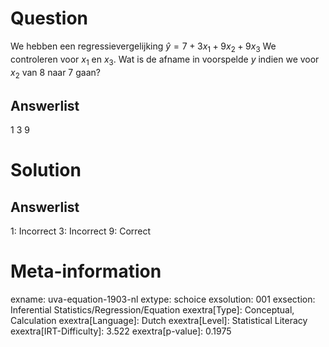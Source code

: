Question
========

We hebben een regressievergelijking $\hat{y} = 7 + 3x_{1} +
9x_{2} + 9x_{3}$ We controleren voor *x*~1~ en *x*~3~. Wat is de
afname in voorspelde *y* indien we voor *x*~2~ van 8 naar 7 gaan?

Answerlist
----------

1
3
9

Solution
========

Answerlist
----------

1: Incorrect
3: Incorrect
9: Correct

Meta-information
================
exname: uva-equation-1903-nl
extype: schoice
exsolution: 001
exsection: Inferential Statistics/Regression/Equation
exextra[Type]: Conceptual, Calculation
exextra[Language]: Dutch
exextra[Level]: Statistical Literacy
exextra[IRT-Difficulty]: 3.522
exextra[p-value]: 0.1975

